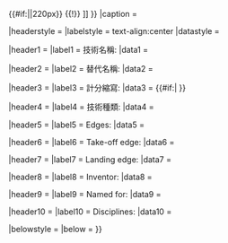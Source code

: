 {{Infobox
|name = 
|bodystyle = text-align:center
|title = 
|titlestyle = 
|above = '''[[花式滑冰|花式滑冰技術]]'''
|abovestyle = background:#B2C8FF

|imagestyle = 
|captionstyle = 

|image = {{#if:{{{image|}}}|[[File:{{{image}}}{{!}}{{#if:{{{imagesize|}}}|{{{imagesize}}}|220px}} {{!}}{{{caption|}}} ]] }}
|caption = {{{caption|}}}

|headerstyle = 
|labelstyle = text-align:center
|datastyle = 

|header1 = 
|label1 = 技術名稱:
|data1 = {{{element name|}}} 

|header2 = 
|label2 = 替代名稱:
|data2 = {{{alt name|}}} 

|header3 = 
|label3 = 計分縮寫:
|data3 = {{#if:{{{scoring abbrev|}}}|[[ISU Judging System|{{{scoring abbrev|}}}]] }}

|header4 = 
|label4 = 技術種類:
|data4 = {{{element type|}}}

|header5 = 
|label5 = Edges:
|data5 = {{{edges|}}}

|header6 = 
|label6 = Take-off edge:
|data6 = {{{take off edge|}}}

|header7 = 
|label7 = Landing edge:
|data7 = {{{landing edge|}}}

|header8 = 
|label8 = Inventor:
|data8 = {{{inventor|}}}

|header9 = 
|label9 = Named for:
|data9 = {{{named for|}}}

|header10 = 
|label10 = Disciplines:
|data10 = {{{disciplines|}}}

|belowstyle =
|below = 
}}<noinclude>

{{Documentation}}
<!-- PLEASE ADD THIS TEMPLATE'S CATEGORIES AND INTERWIKIS TO THE /doc SUBPAGE, THANKS -->
</noinclude>